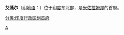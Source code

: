 {{Infobox Settlement
| name = 艾藻尔<br />Aizawl
| image_skyline = 
| imagesize = 
| image_caption = 
| image_flag = 
| image_shield = 
| pushpin_map = India 
| pushpin_label_position = bottom
| subdivision_type = 国家
| subdivision_name = {{IND}}
| subdivision_type1 = [[印度行政区划|邦]]
| subdivision_name1 = [[米佐拉姆邦|米佐拉姆邦]]
| elevation_m = 1132
| elevation_ft = 
| area_total_km2 = 
| population_as_of = 
| population_total = 339812
| population_density_km2 = 
| timezone = 
| utc_offset = 
| timezone_DST = 
| utc_offset_DST = 
| latd = 23
| latm = 43
| lats =
| latNS = N
| longd = 92
| longm = 43
| longs =
| longEW = E
| postal_code_type = 
| postal_code = 
| website =  http://aizawl.nic.in
}}
'''艾藻尔'''（[[印地语|印地语]]：'''{{lang|hi|आइजोल}}'''）位于[[印度|印度]]东北部，是[[米佐拉姆邦|米佐拉姆邦]]的首府。

{{India-stub}}
[[分类:印度行政区划首府|分类:印度行政区划首府]]
[[Category:米佐拉姆邦城镇|A]]